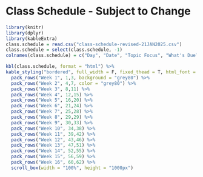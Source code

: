 # Class Schedule - Subject to Change

```r
library(knitr)
library(dplyr)
library(kableExtra)
class.schedule = read.csv("class-schedule-revised-21JAN2025.csv")
class.schedule = select(class.schedule, -1)
colnames(class.schedule) = c("Day", "Date", "Topic Focus", "What's Due?", "Suggested Readings - Brady and Weil 4th ed", "Lab Unit")

kbl(class.schedule, format = "html") %>%
kable_styling("bordered", full_width = F, fixed_thead = T, html_font = "arial") %>%
  pack_rows("Week 1", 1,3, background = "grey80") %>%
  pack_rows("Week 2", 4,7, color = "grey80") %>%
  pack_rows("Week 3", 8,11) %>%
  pack_rows("Week 4", 12,15) %>%
  pack_rows("Week 5", 16,20) %>%
  pack_rows("Week 6", 21,24) %>%
  pack_rows("Week 7", 25,28) %>%
  pack_rows("Week 8", 29,29) %>%
  pack_rows("Week 9", 30,33) %>%
  pack_rows("Week 10", 34,38) %>%
  pack_rows("Week 11", 39,42) %>%
  pack_rows("Week 12", 43,46) %>%
  pack_rows("Week 13", 47,51) %>%
  pack_rows("Week 14", 52,55) %>%
  pack_rows("Week 15", 56,59) %>%
  pack_rows("Week 16", 60,62) %>%
  scroll_box(width = "100%", height = "1000px")
```
